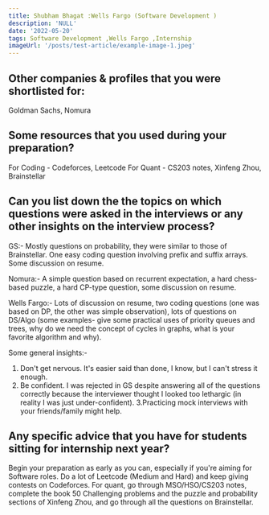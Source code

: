 ```yaml
---
title: Shubham Bhagat :Wells Fargo (Software Development )
description: 'NULL' 
date: '2022-05-20'
tags: Software Development ,Wells Fargo ,Internship
imageUrl: '/posts/test-article/example-image-1.jpeg'
---
```


## Other companies & profiles that you were shortlisted for:
Goldman Sachs, Nomura

## Some resources that you used during your preparation?
For Coding - Codeforces, Leetcode
For Quant - CS203 notes, Xinfeng Zhou, Brainstellar 

## Can you list down the the topics on which questions were asked in the interviews or any other insights on the interview process?
GS:- Mostly questions on probability, they were similar to those of Brainstellar. One easy coding question involving prefix and suffix arrays. Some discussion on resume.

Nomura:- A simple question based on recurrent expectation, a hard chess-based puzzle, a hard CP-type question, some discussion on resume.

Wells Fargo:- Lots of discussion on resume, two coding questions (one was based on DP, the other was simple observation), lots of questions on DS/Algo (some examples- give some practical uses of priority queues and trees, why do we need the concept of cycles in graphs, what is your favorite algorithm and why).

Some general insights:- 
1. Don't get nervous. It's easier said than done, I know, but I can't stress it enough. 
2. Be confident. I was rejected in GS despite answering all of the questions correctly because the interviewer thought I looked too lethargic (in reality I was just under-confident). 
3.Practicing mock interviews with your friends/family might help. 
## Any specific advice that you have for students sitting for internship next year?
Begin your preparation as early as you can, especially if you're aiming for Software roles. Do a lot of Leetcode (Medium and Hard) and keep giving contests on Codeforces. For quant, go through MSO/HSO/CS203 notes, complete the book 50 Challenging problems and the puzzle and probability sections of Xinfeng Zhou, and go through all the questions on Brainstellar.

